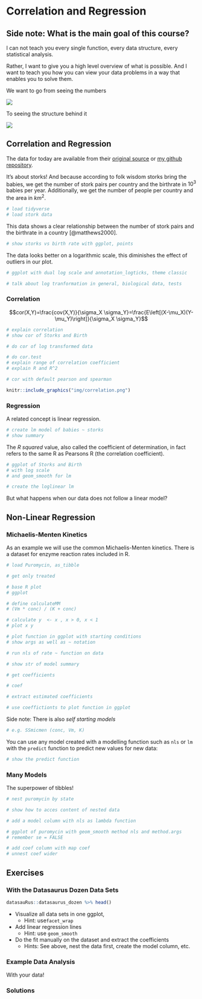 # Correlation and Regression {#day5}

## Side note: What is the main goal of this course?

I can not teach you every single function,
every data structure, every statistical analysis.

Rather, I want to give you a high level overview
of what is possible. And I want to teach you
how you can view your data problems in a way
that enables you to solve them.

We want to go from seeing the numbers

![](img/matrix_A06UFEx8jxEwU.gif)

To seeing the structure behind it

![](img/matrix+pill_SCt3Miv6ugvSg.gif)

## Correlation and Regression

The data for today are available from their
[original source](https://figshare.com/articles/Storks_and_human_babies_data/839299/1)
or [my github repository](https://github.com/jannikbuhr/dataIntro19Master/tree/master/data).

It's about storks! And because according to folk wisdom storks bring
the babies, we get the number of stork pairs per country and
the birthrate in $10^3$ babies per year.
Additionally, we get the number of people per country and
the area in $km^2$.

```r
# load tidyverse
# load stork data
```

This data shows a clear relationship between the number
of stork pairs and the birthrate in a country [@matthews2000].

```r
# show storks vs birth rate with ggplot, points
```

The data looks better on a logarithmic scale,
this diminishes the effect of outliers in our plot.

```r
# ggplot with dual log scale and annotation_logticks, theme classic
```

```r
# talk about log tranformation in general, biological data, tests
```


### Correlation

$$cor(X,Y)=\frac{cov(X,Y)}{\sigma_X \sigma_Y}=\frac{E\left[(X-\mu_X)(Y-\mu_Y)\right]}{\sigma_X \sigma_Y}$$

```r
# explain correlation
# show cor of Storks and Birth
```

```r
# do cor of log transformed data
```

```r
# do cor.test
# explain range of correlation coefficient
# explain R and R^2
```

```r
# cor with default pearson and spearman
```

```r
knitr::include_graphics("img/correlation.png")
```

### Regression

A related concept is linear regression.

```r
# create lm model of babies ~ storks
# show summary
```

The _R squared_ value, also called the coefficient of determination,
in fact refers to the same R as Pearsons R (the correlation coefficient).

```r
# ggplot of Storks and Birth
# with log scale
# and geom_smooth for lm
```

```r
# create the loglinear lm
```

But what happens when our data does not follow
a linear model?

## Non-Linear Regression

### Michaelis-Menten Kinetics

As an example we will use the common Michaelis-Menten kinetics.
There is a dataset for enzyme reaction rates included in R.

```r
# load Puromycin, as_tibble
```


```r
# get only treated
```

```r
# base R plot
# ggplot
```


```r
# define calculateMM
# (Vm * conc) / (K + conc)
```

```r
# calculate y  <- x , x > 0, x < 1
# plot x y
```

```r
# plot function in ggplot with starting conditions
# show args as well as ~ notation
```


```r
# run nls of rate ~ function on data
```

```r
# show str of model summary
```

```r
# get coefficients
```

```r
# coef
```


```r
# extract estimated coefficients
```

```r
# use coeffictionts to plot function in ggplot
```

Side note: There is also _self starting models_

```r
# e.g. SSmicmen (conc, Vm, K)
```

You can use any model created with a modelling
function such as `nls` or `lm` with
the `predict` function to predict new values
for new data:

```r
# show the predict function
```

### Many Models

The superpower of tibbles!

```r
# nest puromycin by state
```

```r
# show how to acces content of nested data
```

```r
# add a model column with nls as lambda function
```


```r
# ggplot of puromycin with geom_smooth method nls and method.args
# remember se = FALSE
```

```r
# add coef column with map coef
# unnest coef wider
```


## Exercises

### With the Datasaurus Dozen Data Sets

```r
datasauRus::datasaurus_dozen %>% head()
```

- Visualize all data sets in one ggplot,
  - Hint: use`facet_wrap`
- Add linear regression lines
  - Hint: use `geom_smooth`
- Do the fit manually on the dataset and extract the coefficients
  - Hints: See above, nest the data first, create the model column, etc.
  
### Example Data Analysis

With your data!

### Solutions




